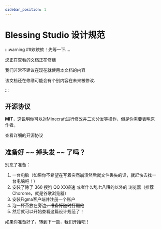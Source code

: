 ```yaml
---
sidebar_position: 1
---
```



# Blessing Studio 设计规范

:::warning
##欸欸欸！先等一下....

您正在查看的文档正在修缮

我们非常不建议在现在就使用本文档的内容

该文档还在修缮可能会有个别内容在未来被修改.

:::

## 开源协议

**MIT**，这说明你可以对Minecraft进行修改并二次分发等操作，但是你需要表明原作者。

<Link className="button button--primary button--lg" to="https://github.com/Blessing-Studio/MinecraftLaunch/blob/master/LICENSE" style={{ height: 47, marginBottom: 20}}>
    查看详细的开源协议
</Link>


## 准备好 ~~ 掉头发 ~~ 了吗？

别忘了准备：

1. 一台电脑（如果你不希望在写着突然崩溃然后就文件丢失的话，就赶快去找一台电脑吧！）
2. 安装了除了 360 搜狗 QQ XX极速 或者什么乱七八糟的以外的 浏览器（推荐Chorome，就是谷歌浏览器）
3. 安装Figma客户端并注册一个账户
4. 泡一杯茶放在旁边~~，准备好随时打翻他~~
5. 然后就可以开始查看这篇设计规范了！

如果你准备好了，转到下一篇，我们开始吧！
